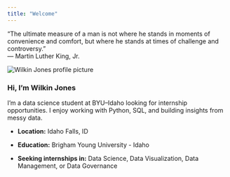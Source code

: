 ```yaml
---
title: "Welcome"
---
```


<div class="quote-block">
  “The ultimate measure of a man is not where he stands in moments of convenience and comfort, 
  but where he stands at times of challenge and controversy.”<br> — Martin Luther King, Jr.
</div>

<div class="profile-container">
  <img src="Assets/profile.png" alt="Wilkin Jones profile picture">
  <div class="profile-text">

### Hi, I’m Wilkin Jones

I’m a data science student at BYU–Idaho looking for internship opportunities. I enjoy working with Python, SQL, and building insights from messy data.

- **Location:** Idaho Falls, ID  
- **Education:** Brigham Young University - Idaho  
- **Seeking internships in:** Data Science, Data Visualization, Data Management, or Data Governance

  </div>
</div>